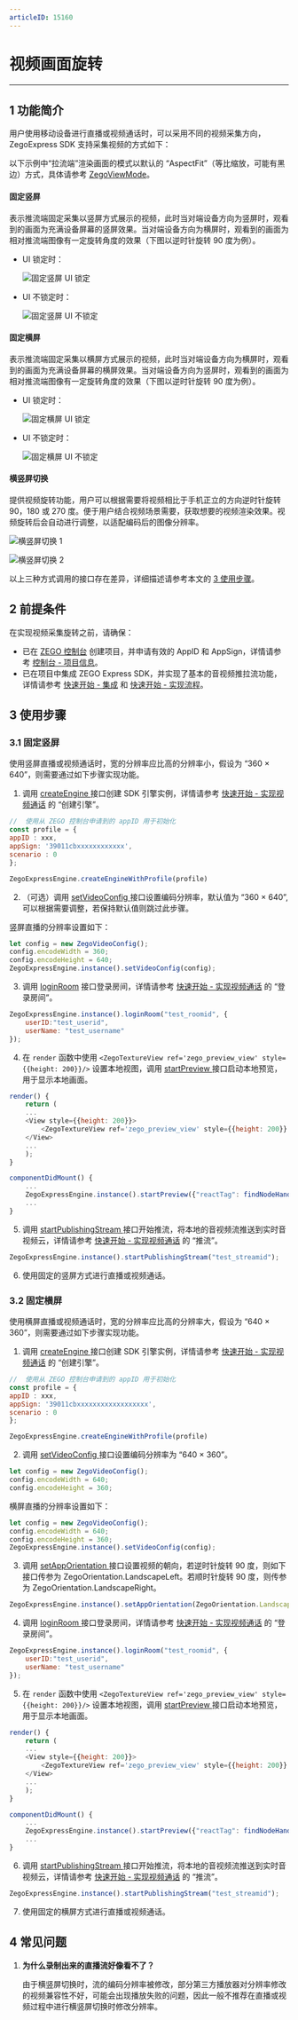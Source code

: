 ```yaml
---
articleID: 15160
---
```

# 视频画面旋转

- - -

## 1 功能简介

用户使用移动设备进行直播或视频通话时，可以采用不同的视频采集方向，ZegoExpress SDK 支持采集视频的方式如下：

<div class = 'mk-hint'>

以下示例中“拉流端”渲染画面的模式以默认的 “AspectFit”（等比缩放，可能有黑边）方式，具体请参考 [ZegoViewMode](/unique-api/express-video-sdkhttps://doc-zh.zego.im/article/javascript_react-native/enums/_zegoexpressdefines_.zegoviewmode.html)。
</div>

  
#### 固定竖屏

表示推流端固定采集以竖屏方式展示的视频，此时当对端设备方向为竖屏时，观看到的画面为充满设备屏幕的竖屏效果。当对端设备方向为横屏时，观看到的画面为相对推流端图像有一定旋转角度的效果（下图以逆时针旋转 90 度为例）。

- UI 锁定时：

    ![固定竖屏 UI 锁定](/Pics/Android/Video-rotation/Fixed_portrait_screen.png)

- UI 不锁定时：

    ![固定竖屏 UI 不锁定](/Pics/Android/Video-rotation/Fixed_portrait_screen_noUI.png)

#### 固定横屏

表示推流端固定采集以横屏方式展示的视频，此时当对端设备方向为横屏时，观看到的画面为充满设备屏幕的横屏效果。当对端设备方向为竖屏时，观看到的画面为相对推流端图像有一定旋转角度的效果（下图以逆时针旋转 90 度为例）。

- UI 锁定时：

    ![固定横屏 UI 锁定](/Pics/Android/Video-rotation/Fixed_horizontal_screen.png)

- UI 不锁定时：

    ![固定横屏 UI 不锁定](/Pics/Android/Video-rotation/Fixed_horizontal_screen_noUI.png)

#### 横竖屏切换

提供视频旋转功能，用户可以根据需要将视频相比于手机正立的方向逆时针旋转 90，180 或 270 度。便于用户结合视频场景需要，获取想要的视频渲染效果。视频旋转后会自动进行调整，以适配编码后的图像分辨率。

![横竖屏切换 1](/Pics/Android/Video-rotation/Switch_between_horizontal_and_portrait_01.png)

![横竖屏切换 2](/Pics/Android/Video-rotation/Switch_between_horizontal_and_portrait_02.png)

以上三种方式调用的接口存在差异，详细描述请参考本文的 [3 使用步骤](!AdvancedModule/Video_capture_rotation#3)。


## 2 前提条件

在实现视频采集旋转之前，请确保：

- 已在 [ZEGO 控制台](https://console.zego.im) 创建项目，并申请有效的 AppID 和 AppSign，详情请参考 [控制台 - 项目信息](https://doc-zh.zego.im/article/12107)。
- 已在项目中集成 ZEGO Express SDK，并实现了基本的音视频推拉流功能，详情请参考 [快速开始 - 集成](!Integration/SDK_Integration) 和 [快速开始 - 实现流程](!Integration/Solution_Implementation)。



## 3 使用步骤

### 3.1 固定竖屏

使用竖屏直播或视频通话时，宽的分辨率应比高的分辨率小，假设为 “360 × 640”，则需要通过如下步骤实现功能。

1. 调用 [createEngine ](/unique-api/express-video-sdkhttps://doc-zh.zego.im/article/javascript_react-native/classes/_zegoexpressengine_.zegoexpressengine.html#createengine) 接口创建 SDK 引擎实例，详情请参考 [快速开始 - 实现视频通话](!Integration/Solution_Implementation#CreateEngine) 的 “创建引擎”。

```javascript
//  使用从 ZEGO 控制台申请到的 appID 用于初始化
const profile = {
appID : xxx,
appSign: '39011cbxxxxxxxxxxxx',
scenario : 0
};

ZegoExpressEngine.createEngineWithProfile(profile)
```

2. （可选）调用 [setVideoConfig ](/unique-api/express-video-sdkhttps://doc-zh.zego.im/article/javascript_react-native/classes/_zegoexpressengine_.zegoexpressengine.html#setvideoconfig) 接口设置编码分辨率，默认值为 “360 × 640”, 可以根据需要调整，若保持默认值则跳过此步骤。

竖屏直播的分辨率设置如下：

```javascript
let config = new ZegoVideoConfig();
config.encodeWidth = 360;
config.encodeHeight = 640;
ZegoExpressEngine.instance().setVideoConfig(config);
```

3. 调用 [loginRoom](/unique-api/express-video-sdkhttps://doc-zh.zego.im/article/javascript_react-native/classes/_zegoexpressengine_.zegoexpressengine.html#loginroom) 接口登录房间，详情请参考 [快速开始 - 实现视频通话](!Integration/Solution_Implementation#loginRoom) 的 “登录房间”。

```javascript
ZegoExpressEngine.instance().loginRoom("test_roomid", { 
    userID:"test_userid", 
    userName: "test_username" 
});
```

4. 在 `render` 函数中使用 `<ZegoTextureView ref='zego_preview_view' style={{height: 200}}/>` 设置本地视图，调用 [startPreview ](/unique-api/express-video-sdkhttps://doc-zh.zego.im/article/javascript_react-native/classes/_zegoexpressengine_.zegoexpressengine.html#startpreview) 接口启动本地预览，用于显示本地画面。

```javascript
render() {
    return (
    ...
    <View style={{height: 200}}>
        <ZegoTextureView ref='zego_preview_view' style={{height: 200}} />
    </View>
    ...
    );
}

componentDidMount() {
    ...
    ZegoExpressEngine.instance().startPreview({"reactTag": findNodeHandle(this.refs.zego_preview_view), "viewMode": ZegoViewMode.AspectFit, "backgroundColor": 0});
    ...
}
```

5. 调用 [startPublishingStream ](/unique-api/express-video-sdkhttps://doc-zh.zego.im/article/javascript_react-native/classes/_zegoexpressengine_.zegoexpressengine.html#startpublishingstream) 接口开始推流，将本地的音视频流推送到实时音视频云，详情请参考 [快速开始 - 实现视频通话](!Integration/Solution_Implementation#publishingStream) 的 “推流”。

```javascript
ZegoExpressEngine.instance().startPublishingStream("test_streamid");
```

6. 使用固定的竖屏方式进行直播或视频通话。


### 3.2 固定横屏

使用横屏直播或视频通话时，宽的分辨率应比高的分辨率大，假设为 “640 × 360”，则需要通过如下步骤实现功能。

1. 调用 [createEngine ](/unique-api/express-video-sdkhttps://doc-zh.zego.im/article/javascript_react-native/classes/_zegoexpressengine_.zegoexpressengine.html#createengine) 接口创建 SDK 引擎实例，详情请参考 [快速开始 - 实现视频通话](!Integration/Solution_Implementation#CreateEngine) 的 “创建引擎”。

```javascript
//  使用从 ZEGO 控制台申请到的 appID 用于初始化
const profile = {
appID : xxx,
appSign: '39011cbxxxxxxxxxxxxxxxxxx',
scenario : 0
};

ZegoExpressEngine.createEngineWithProfile(profile)
```

2. 调用 [setVideoConfig ](/unique-api/express-video-sdkhttps://doc-zh.zego.im/article/javascript_react-native/classes/_zegoexpressengine_.zegoexpressengine.html#setvideoconfig) 接口设置编码分辨率为 “640 × 360”。

```javascript
let config = new ZegoVideoConfig();
config.encodeWidth = 640;
config.encodeHeight = 360;
```

横屏直播的分辨率设置如下：

```javascript
let config = new ZegoVideoConfig();
config.encodeWidth = 640;
config.encodeHeight = 360;
ZegoExpressEngine.instance().setVideoConfig(config);
```

3. 调用 [setAppOrientation ](/unique-api/express-video-sdkhttps://doc-zh.zego.im/article/javascript_react-native/classes/_zegoexpressengine_.zegoexpressengine.html#setapporientation) 接口设置视频的朝向，若逆时针旋转 90 度，则如下接口传参为 ZegoOrientation.LandscapeLeft。若顺时针旋转 90 度，则传参为 ZegoOrientation.LandscapeRight。

```javascript
ZegoExpressEngine.instance().setAppOrientation(ZegoOrientation.LandscapeLeft);
```

4. 调用 [loginRoom ](/unique-api/express-video-sdkhttps://doc-zh.zego.im/article/javascript_react-native/classes/_zegoexpressengine_.zegoexpressengine.html#loginroom) 接口登录房间，详情请参考 [快速开始 - 实现视频通话](!Integration/Solution_Implementation#loginRoom) 的 “登录房间”。

```javascript
ZegoExpressEngine.instance().loginRoom("test_roomid", { 
    userID:"test_userid", 
    userName: "test_username" 
});
```

5. 在 `render` 函数中使用 `<ZegoTextureView ref='zego_preview_view' style={{height: 200}}/>` 设置本地视图，调用 [startPreview ](/unique-api/express-video-sdkhttps://doc-zh.zego.im/article/javascript_react-native/classes/_zegoexpressengine_.zegoexpressengine.html#startpreview) 接口启动本地预览，用于显示本地画面。

```javascript
render() {
    return (
    ...
    <View style={{height: 200}}>
        <ZegoTextureView ref='zego_preview_view' style={{height: 200}} />
    </View>
    ...
    );
}

componentDidMount() {
    ...
    ZegoExpressEngine.instance().startPreview({"reactTag": findNodeHandle(this.refs.zego_preview_view), "viewMode": ZegoViewMode.AspectFit, "backgroundColor": 0});
    ...
}
```

6. 调用 [startPublishingStream ](/unique-api/express-video-sdkhttps://doc-zh.zego.im/article/javascript_react-native/classes/_zegoexpressengine_.zegoexpressengine.html#startpublishingstream) 接口开始推流，将本地的音视频流推送到实时音视频云，详情请参考 [快速开始 - 实现视频通话](!Integration/Solution_Implementation#publishingStream) 的 “推流”。

```javascript
ZegoExpressEngine.instance().startPublishingStream("test_streamid");
```

7. 使用固定的横屏方式进行直播或视频通话。


## 4 常见问题

1. **为什么录制出来的直播流好像看不了？**

    由于横竖屏切换时，流的编码分辨率被修改，部分第三方播放器对分辨率修改的视频兼容性不好，可能会出现播放失败的问题，因此一般不推荐在直播或视频过程中进行横竖屏切换时修改分辨率。
